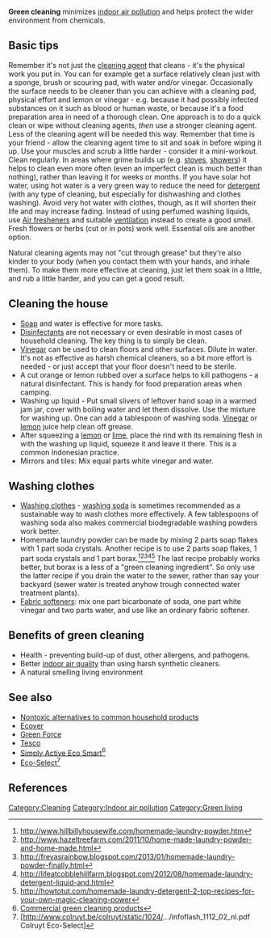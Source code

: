 '''Green cleaning''' minimizes [[indoor air pollution]] and helps protect the wider environment from chemicals. 

==Basic tips==
Remember it's not just the [[cleaning agent]] that cleans - it's the physical work you put in. You can for example get a surface relatively clean just with a sponge, brush or scouring pad, with water and/or vinegar. Occasionally the surface needs to be cleaner than you can achieve with a cleaning pad, physical effort and lemon or vinegar - e.g. because it had possibly infected substances on it such as blood or human waste, or because it's a food preparation area in need of a thorough clean. One approach is to do a quick clean or wipe without cleaning agents, ''then'' use a stronger cleaning agent. Less of the cleaning agent will be needed this way. Remember that time is your friend - allow the cleaning agent time to sit and soak in before wiping it up. Use your muscles and scrub a little harder - consider it a mini-workout. Clean regularly. In areas where grime builds up (e.g. [[stoves]], [[showers]]) it helps to clean even more often (even an imperfect clean is much better than nothing), rather than leaving it for weeks or months. If you have solar hot water, using hot water is a very green way to reduce the need for [[detergent]] (with any type of cleaning, but especially for dishwashing and clothes washing). Avoid very hot water with clothes, though, as it will shorten their life and may increase fading. Instead of using perfumed washing liquids, use [[Air fresheners]] and suitable [[ventilation]] instead to create a good smell. Fresh flowers or herbs (cut or in pots) work well. Essential oils are another option.

Natural cleaning agents may not "cut through grease" but they're also kinder to your body (when you contact them with your hands, and inhale them). To make them more effective at cleaning, just let them soak in a little, and rub a little harder, and you can get a good result.

==Cleaning the house==
* [[Soap]] and water is effective for more tasks.
* [[Disinfectants]] are not necessary or even desirable in most cases of household cleaning. The key thing is to simply be clean.
* [[Vinegar]] can be used to clean floors and other surfaces. Dilute in water. It's not as effective as harsh chemical cleaners, so a bit more effort is needed - or just accept that your floor doesn't need to be sterile.
* A cut orange or lemon rubbed over a surface helps to kill pathogens - a natural disinfectant. This is handy for food preparation areas when camping.
* Washing up liquid - Put small slivers of leftover hand soap in a warmed jam jar, cover with boiling water and let them dissolve. Use the mixture for washing up. One can add a tablespoon of washing soda. [[Vinegar]] or [[lemon]] juice help clean off grease. 
* After squeezing a [[lemon]] or [[lime (fruit)|lime]], place the rind with its remaining flesh in with the washing up liquid, squeeze it and leave it there. This is a common Indonesian practice.
* Mirrors and tiles: Mix equal parts white vinegar and water.

==Washing clothes==
* [[Washing clothes]] - [[washing soda]] is sometimes recommended as a sustainable way to wash clothes more effectively.{{expand}}{{fact}} A few tablespoons of washing soda also makes commercial biodegradable washing powders work better.
* Homemade laundry powder can be made by mixing 2 parts soap flakes with 1 part soda crystals. Another recipe is to use 2 parts soap flakes, 1 part soda crystals and 1 part borax.<ref>http://www.hillbillyhousewife.com/homemade-laundry-powder.htm</ref><ref>http://www.hazeltreefarm.com/2011/10/home-made-laundry-powder-and-home-made.html</ref><ref>http://freyasrainbow.blogspot.com/2013/01/homemade-laundry-powder-finally.html</ref><ref>http://lifeatcobblehillfarm.blogspot.com/2012/08/homemade-laundry-detergent-liquid-and.html</ref><ref>http://howtotut.com/homemade-laundry-detergent-2-top-recipes-for-your-own-magic-cleaning-power</ref> The last recipe probably works better, but borax is a less of a "green cleaning ingredient". So only use the latter recipe if you drain the water to the sewer, rather than say your backyard (sewer water is treated anyhow trough connected water treatment plants).
* [[Fabric softeners]]: mix one part bicarbonate of soda, one part white vinegar and two parts water, and use like an ordinary fabric softener.

== Benefits of green cleaning ==

* Health - preventing build-up of dust, other allergens, and pathogens.
* Better [[indoor air quality]] than using harsh synthetic cleaners.
* A natural smelling living environment

== See also ==
* [[Nontoxic alternatives to common household products]]
* [[Ecover]]
* [[Green Force]]
* [[Tesco]]
* [[Simply Active Eco Smart]]<ref>[http://www.independent.co.uk/environment/green-living/why-ecofriendly-products-are-not-as-green-as-they-appear-1957289.html Commercial green cleaning products]</ref>
* [[Eco-Select]]<ref>[http://www.colruyt.be/colruyt/static/1024/.../infoflash_1112_02_nl.pdf Colruyt Eco-Select]</ref>

==References==
{{reflist}}

[[Category:Cleaning]]
[[Category:Indoor air pollution]]
[[Category:Green living]]
